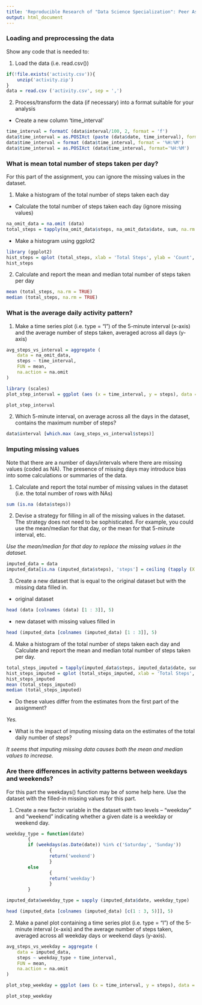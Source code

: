 ```yaml
---
title: 'Reproducible Research of "Data Science Specialization": Peer Assessment 1'
output: html_document
---
```


### Loading and preprocessing the data ###

Show any code that is needed to:

1. Load the data (i.e. read.csv())
```r
if(!file.exists('activity.csv')){
    unzip('activity.zip')
}
data = read.csv ('activity.csv', sep = ',')
```

2. Process/transform the data (if necessary) into a format suitable for your analysis

- Create a new column 'time_interval'

```r
time_interval = formatC (data$interval/100, 2, format = 'f')
data$time_interval = as.POSIXct (paste (data$date, time_interval), format = '%Y-%m-%d %H.%M')
data$time_interval = format (data$time_interval, format = '%H:%M')
data$time_interval = as.POSIXct (data$time_interval, format='%H:%M')
```

### What is mean total number of steps taken per day? ###

For this part of the assignment, you can ignore the missing values in the dataset.

1. Make a histogram of the total number of steps taken each day

- Calculate the total number of steps taken each day (ignore missing values)

```r
na_omit_data = na.omit (data)
total_steps = tapply(na_omit_data$steps, na_omit_data$date, sum, na.rm = TRUE)
```

- Make a histogram using ggplot2

```r
library (ggplot2)
hist_steps = qplot (total_steps, xlab = 'Total Steps', ylab = 'Count', binwidth = 1000) + ggtitle ("Histogram for Number of Steps per Day")
hist_steps
```

2. Calculate and report the mean and median total number of steps taken per day

```r
mean (total_steps, na.rm = TRUE)
median (total_steps, na.rm = TRUE)
```

### What is the average daily activity pattern? ###

1. Make a time series plot (i.e. type = "l") of the 5-minute interval (x-axis) and the average number of steps taken, averaged across all days (y-axis)

```r
avg_steps_vs_interval = aggregate (
    data = na_omit_data,
    steps ~ time_interval,
    FUN = mean,
    na.action = na.omit
)

library (scales)
plot_step_interval = ggplot (aes (x = time_interval, y = steps), data = avg_steps_vs_interval) + geom_line (colour = "#FF9999") + xlab('Time of a Day') + ylab('Average Number of Steps') + ggtitle ('Time Series Plot of Average Number of Steps of a Day') + scale_x_datetime (labels = date_format(format = '%H:%M'))

plot_step_interval

```

2. Which 5-minute interval, on average across all the days in the dataset, contains the maximum number of steps?

```r
data$interval [which.max (avg_steps_vs_interval$steps)]
```

### Imputing missing values ###

Note that there are a number of days/intervals where there are missing values (coded as NA). The presence of missing days may introduce bias into some calculations or summaries of the data.

1. Calculate and report the total number of missing values in the dataset (i.e. the total number of rows with NAs)

```r
sum (is.na (data$steps))
```


2. Devise a strategy for filling in all of the missing values in the dataset. The strategy does not need to be sophisticated. For example, you could use the mean/median for that day, or the mean for that 5-minute interval, etc.

*Use the mean/median for that day to replace the missing values in the dataset.*

```r
imputed_data = data
imputed_data[is.na (imputed_data$steps), 'steps'] = ceiling (tapply (X = data$steps, INDEX = data$interval, FUN = mean, na.rm = TRUE))
```

3. Create a new dataset that is equal to the original dataset but with the missing data filled in.

- original dataset
```r
head (data [colnames (data) [1 : 3]], 5)
```
- new dataset with missing values filled in 
```r
head (imputed_data [colnames (imputed_data) [1 : 3]], 5)
```

4. Make a histogram of the total number of steps taken each day and Calculate and report the mean and median total number of steps taken per day. 

```r
total_steps_imputed = tapply(imputed_data$steps, imputed_data$date, sum)
hist_steps_imputed = qplot (total_steps_imputed, xlab = 'Total Steps', ylab = 'Count', binwidth = 1000) + ggtitle ("Histogram for Number of Steps per Day (with Missing Values Filled in)")
hist_steps_imputed
mean (total_steps_imputed)
median (total_steps_imputed)
```


- Do these values differ from the estimates from the first part of the assignment? 

*Yes.*

- What is the impact of imputing missing data on the estimates of the total daily number of steps?

*It seems that imputing missing data causes both the mean and median values to increase.*

### Are there differences in activity patterns between weekdays and weekends? ###

For this part the weekdays() function may be of some help here. Use the dataset with the filled-in missing values for this part.

1. Create a new factor variable in the dataset with two levels -- "weekday" and "weekend" indicating whether a given date is a weekday or weekend day.

```r
weekday_type = function(date) 
        {
        if (weekdays(as.Date(date)) %in% c('Saturday', 'Sunday')) 
                {
                return('weekend')
                } 
        else 
                {
                return('weekday')
                }
        }

imputed_data$weekday_type = sapply (imputed_data$date, weekday_type)

head (imputed_data [colnames (imputed_data) [c(1 : 3, 5)]], 5)
```

2. Make a panel plot containing a time series plot (i.e. type = "l") of the 5-minute interval (x-axis) and the average number of steps taken, averaged across all weekday days or weekend days (y-axis). 

```r
avg_steps_vs_weekday = aggregate (
    data = imputed_data,
    steps ~ weekday_type + time_interval,
    FUN = mean,
    na.action = na.omit
)

plot_step_weekday = ggplot (aes (x = time_interval, y = steps), data = avg_steps_vs_weekday) + geom_line (colour = "#FF9999") + xlab('Weekday Type') + ylab('Average Number of Steps') + ggtitle ('Time Series Plot of Average Number of Steps on Weekdays or Weekends') + scale_x_datetime (labels = date_format(format = '%H:%M')) + facet_grid(. ~ weekday_type )

plot_step_weekday
```

